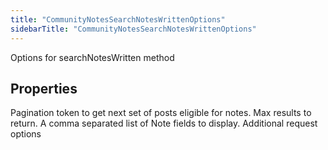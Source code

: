 ```yaml
---
title: "CommunityNotesSearchNotesWrittenOptions"
sidebarTitle: "CommunityNotesSearchNotesWrittenOptions"
---
```


Options for searchNotesWritten method

## Properties

<ParamField name="paginationToken" type="string">
Pagination token to get next set of posts eligible for notes.
</ParamField>





<ParamField name="maxResults" type="number">
Max results to return.
</ParamField>





<ParamField name="notefields" type="string[]">
A comma separated list of Note fields to display.
</ParamField>





<ParamField name="requestOptions" type="[RequestOptions](/xdks/typescript/reference/interfaces/RequestOptions)">
Additional request options
</ParamField>



